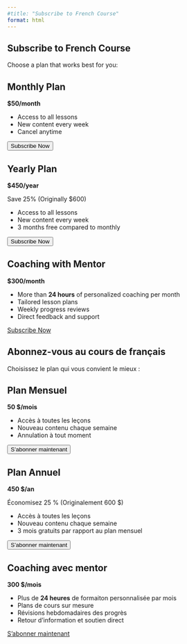 ```yaml
---
#title: "Subscribe to French Course"
format: html
---
```

::: {.content-visible when-profile="english"}

# Subscribe to French Course

Choose a plan that works best for you:

::: {.pricing-container}
::: {.pricing-card}
## Monthly Plan
**$50/month**

- Access to all lessons
- New content every week
- Cancel anytime

<button id="monthly-button" class="btn btn-primary">Subscribe Now</button>
:::

::: {.pricing-card}
## Yearly Plan
**$450/year**

<span class="discount">Save 25% (Originally $600)</span>

- Access to all lessons
- New content every week
- 3 months free compared to monthly

<button id="yearly-button" class="btn btn-primary">Subscribe Now</button>
:::

::: {.pricing-card}
## Coaching with Mentor
**$300/month**

- More than **24 hours** of personalized coaching per month
- Tailored lesson plans
- Weekly progress reviews
- Direct feedback and support

<a href="https://forms.gle/cUqsy2YCYPk5X6hE9" class="btn btn-primary">Subscribe Now</a>
:::
:::

:::


::: {.content-visible when-profile="french"}

# Abonnez-vous au cours de français

Choisissez le plan qui vous convient le mieux :

::: {.pricing-container}
::: {.pricing-card}
## Plan Mensuel
**50 $/mois**

- Accès à toutes les leçons
- Nouveau contenu chaque semaine
- Annulation à tout moment

<button id="monthly-button" class="btn btn-primary">S'abonner maintenant</button>
:::

::: {.pricing-card}
## Plan Annuel
**450 $/an**

<span class="discount">Économisez 25 % (Originalement 600 $)</span>

- Accès à toutes les leçons
- Nouveau contenu chaque semaine
- 3 mois gratuits par rapport au plan mensuel

<button id="yearly-button" class="btn btn-primary">S'abonner maintenant</button>
:::

::: {.pricing-card}
## Coaching avec mentor
**300 $/mois**

- Plus de **24 heures** de formaiton personnalisée par mois
- Plans de cours sur mesure
- Révisions hebdomadaires des progrès
- Retour d'information et soutien direct

<a href="https://forms.gle/cUqsy2YCYPk5X6hE9" class="btn btn-primary">S'abonner maintenant</a>
:::
:::

:::
